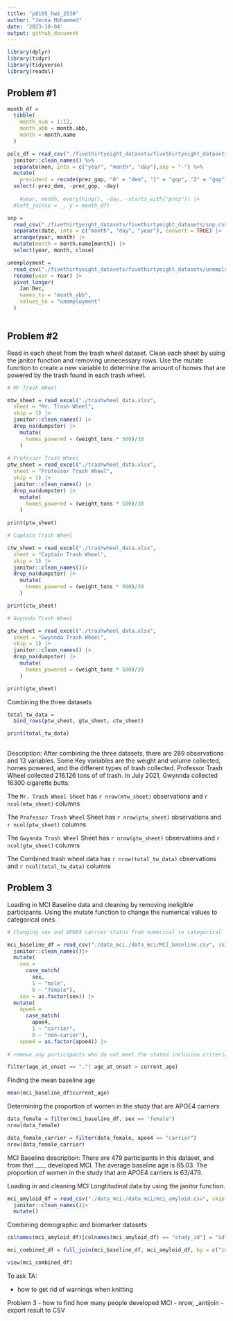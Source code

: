 ```yaml
---
title: "p8105_hw2_2530"
author: "Jenna Mohammed"
date: '2023-10-04'
output: github_document
---
```


```r
library(dplyr)
library(tidyr)
library(tidyverse)
library(readxl)
```

## Problem #1


```r
month_df = 
  tibble(
    month_num = 1:12,
    month_abb = month.abb,
    month = month.name
  )

pols_df = read_csv("./fivethirtyeight_datasets/fivethirtyeight_datasets/pols-month.csv") %>%
  janitor::clean_names() %>%
  separate(mon, into = c("year", "month", "day"),sep = "-") %>%
  mutate(
    president = recode(prez_gop, "0" = "dem", "1" = "gop", "2" = "gop")) |>
  select(-prez_dem, -prez_gop, -day)
    
    #year, month, everything(), -day, -starts_with("prez")) |> 
  #left_join(x = _, y = month_df)

snp = 
  read_csv("./fivethirtyeight_datasets/fivethirtyeight_datasets/snp.csv") |>
  separate(date, into = c("month", "day", "year"), convert = TRUE) |>
  arrange(year, month) |>
  mutate(month = month.name[month]) |>
  select(year, month, close) 

unemployment = 
  read_csv("./fivethirtyeight_datasets/fivethirtyeight_datasets/unemployment.csv") |>
  rename(year = Year) |>
  pivot_longer(
    Jan:Dec, 
    names_to = "month_abb",
    values_to = "unemployment"
  ) 
  
```

## Problem #2

Read in each sheet from the trash wheel dataset. Clean each sheet by using the janitor function and removing unnecessary rows. Use the mutate function to create a new variable to determine the amount of homes that are powered by the trash found in each trash wheel.

```r

# Mr Trash Wheel

mtw_sheet = read_excel("./trashwheel_data.xlsx",
  sheet = "Mr. Trash Wheel",
  skip = 1) |>
  janitor::clean_names() |>
  drop_na(dumpster) |>
    mutate(
      homes_powered = (weight_tons * 500)/30
    )
  
# Professor Trash Wheel
ptw_sheet = read_excel("./trashwheel_data.xlsx",
  sheet = "Professor Trash Wheel", 
  skip = 1) |>
  janitor::clean_names() |>
  drop_na(dumpster) |>
    mutate(
      homes_powered = (weight_tons * 500)/30
    )
                       
print(ptw_sheet)

# Captain Trash Wheel

ctw_sheet = read_excel("./trashwheel_data.xlsx",
  sheet = "Captain Trash Wheel",
  skip = 1) |>
  janitor::clean_names()|>
  drop_na(dumpster) |>
    mutate(
      homes_powered = (weight_tons * 500)/30
    )

print(ctw_sheet)

# Gwynnda Trash Wheel

gtw_sheet = read_excel("./trashwheel_data.xlsx",
  sheet = "Gwynnda Trash Wheel", 
  skip = 1) |>
  janitor::clean_names() |>
  drop_na(dumpster) |>
    mutate(
      homes_powered = (weight_tons * 500)/30
    )

print(gtw_sheet)
```

Combining the three datasets

```r
total_tw_data = 
  bind_rows(ptw_sheet, gtw_sheet, ctw_sheet)

print(total_tw_data) 
      
```

Description: After combining the three datasets, there are 289 observations and 13 variables. Some Key variables are the weight and volume collected, homes powered, and the different types of trash collected. Professor Trash Wheel collected 216.126 tons of of trash. In July 2021, Gwynnda collected 16300 cigarette butts.

The `Mr. Trash Wheel Sheet` has `r nrow(mtw_sheet)` observations and `r ncol(mtw_sheet)` columns

The `Professor Trash Wheel` Sheet has `r nrow(ptw_sheet)` observations and `r ncol(ptw_sheet)` columns

The `Gwynnda Trash Wheel` Sheet has `r nrow(gtw_sheet)` observations and `r ncol(gtw_sheet)` columns

The Combined trash wheel data has `r nrow(total_tw_data)` observations and `r ncol(total_tw_data)` columns


## Problem 3 

Loading in MCI Baseline data and cleaning by removing ineligible participants. Using the mutate function to change the numerical values to categorical ones.

```r

# Changing sex and APOE4 carrier status from numerical to categorical

mci_baseline_df = read_csv("./data_mci./data_mci/MCI_baseline.csv", skip = 1) |>
  janitor::clean_names()|>
  mutate(
    sex = 
      case_match(
        sex, 
        1 ~ "male", 
        0 ~ "female"),
    sex = as.factor(sex)) |>
  mutate(
    apoe4 = 
      case_match(
        apoe4, 
        1 ~ "carrier", 
        0 ~ "non-carier"),
    apoe4 = as.factor(apoe4)) |>
    
# remove any participants who do not meet the stated inclusion criteria 

filter(age_at_onset == "."| age_at_onset > current_age)

```

Finding the mean baseline age

```r
mean(mci_baseline_df$current_age)
```

Determining the proportion of women in the study that are APOE4 carriers

```r
data_female = filter(mci_baseline_df, sex == "female")
nrow(data_female)

data_female_carrier = filter(data_female, apoe4 == "carrier")
nrow(data_female_carrier)
```

MCI Baseline description: There are 479 participants in this dataset, and from that ____ developed MCI. The average baseline age is 65.03. The proportion of women in the study that are APOE4 carriers is 63/479.



Loading in and cleaning MCI Longtitudinal data by using the janitor function.

```r

mci_amyloid_df = read_csv("./data_mci./data_mci/mci_amyloid.csv", skip = 1) |>
  janitor::clean_names()|>
  mutate()
```

Combining demographic and biomarker datasets

```r

colnames(mci_amyloid_df)[colnames(mci_amyloid_df) == "study_id"] = "id"

mci_combined_df = full_join(mci_baseline_df, mci_amyloid_df, by = c("id"))

view(mci_combined_df)
```


To ask TA:

- how to get rid of warnings when knitting

Problem 3
- how to find how many people developed MCI - nrow, _antijoin
- export result to CSV 

